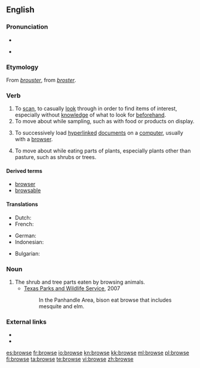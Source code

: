 ==English==

===Pronunciation===
* {{audio|en-us-browse.ogg|Audio (US)}}

* {{rhymes|aʊz}}

===Etymology===
From {{etyl|frm}} ''[[brouster]]'', from {{etyl|fro}} ''[[broster]]''.

===Verb===
{{en-verb|brows|ing}}

# To [[scan]], to casually [[look]] through in order to find items of interest, especially without [[knowledge]] of what to look for [[beforehand]].
# To move about while sampling, such as with food or products on display.
# {{computing}} To successively load [[hyperlinked]] [[document]]s on a [[computer]], usually with a [[browser]].
# {{context|of an animal}} To move about while eating parts of plants, especially plants other than pasture, such as shrubs or trees.

====Derived terms====
* [[browser]]
* [[browsable]]

====Translations====
{{trans-top|to scan, to casually look through}}
* Dutch: {{t-|nl|doorbladeren}}
* French: {{t+|fr|feuilleter}}
{{trans-mid}}
* German: {{t-|de|durchsuchen}}
* Indonesian: {{t+|id|lihat|alt=melihat-lihat|xs=Indonesian}}
{{trans-bottom}}

{{trans-top|(of an animal) To move about while eating parts of plants}}


* Bulgarian: {{t+|bg|паса}}
{{trans-mid}}
{{trans-bottom}}

===Noun===
{{en-noun|-}}

# The shrub and tree parts eaten by browsing animals.
#* [http://www.tpwd.state.tx.us/learning/resources/activities/bison/bisonfood1.phtml Texas Parks and Wildlife Service], 2007
#*: In the Panhandle Area, bison eat browse that includes mesquite and elm.

===External links===
* {{R:Webster 1913}}
* {{R:Century 1911}}

[[es:browse]]
[[fr:browse]]
[[io:browse]]
[[kn:browse]]
[[kk:browse]]
[[ml:browse]]
[[pl:browse]]
[[fi:browse]]
[[ta:browse]]
[[te:browse]]
[[vi:browse]]
[[zh:browse]]